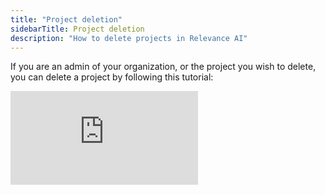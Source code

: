 ```yaml
---
title: "Project deletion"
sidebarTitle: Project deletion
description: "How to delete projects in Relevance AI"
---
```


If you are an admin of your organization, or the project you wish to delete, you can delete a project by following this tutorial:

<div style={{ width:"100%",position:"relative",paddingTop:"56.25%" }}>
<iframe src="https://app.supademo.com/embed/cmfc1dvf278eq39oz5vtnw7iv" frameBorder="0" title="Invite a user to a project in Relevance AI" allow="clipboard-write" webkitallowfullscreen="true" mozallowfullscreen="true" allowfullscreen style={{ position:"absolute",top:0,left:0,width:"100%",height:"100%",border:"3px solid #5E43CE",borderRadius:"10px" }} />
</div>

1. Click 'Settings' in the sidebar
2. Click 'Projects'
3. Open the Project you want to delete
4. Click the three dots button, then click 'Delete'
5. On the pop-up that opens, click 'Delete Project'
6. On the next screen, type in the name of your project then click 'Delete Project' again to confirm its deletion

After that, you'll be directed to a pop-up showing that your project deletion is processing. You can navigate away from this screen if you wish. 

<Warning>Project deletion is **permanent**. If you delete a project, you will lose all of the assets inside of it (Agents, Tools, Workforces, Knowledge, etc.). If you delete a project, our team cannot recover it for you.</Warning>

## Frequently asked questions (FAQs)

<AccordionGroup>
    <Accordion title="How do I delete a project if I'm not an admin?">
        Only organization admins or the project admin can delete a project. If you wish to delete a project but don't have this access, reach out to your organization admin to either give you this access or do this for you.
    </Accordion>
    <Accordion title="Can I delete an organization?">
        No, you cannot delete an organization. You can only delete a project. If you wish to delete an organization, [reach out to our support team to request this](https://relevanceai.com/docs/get-started/support).
    </Accordion>
</AccordionGroup>